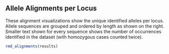 ## Allele Alignments per Locus

These alignment visualizations show the unique identified alleles per locus. 
Allele sequences are grouped and ordered by length as shown on the right. 
Smaller text shown for every sequence shows the number of occurrences identified
in the dataset (with homozygous cases counted twice).

```r
rmd_alignments(results)
```
